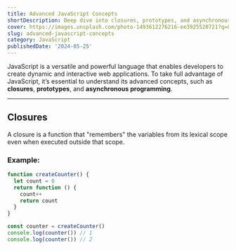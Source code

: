 ```yaml
---
title: Advanced JavaScript Concepts
shortDescription: Deep dive into closures, prototypes, and asynchronous programming in JavaScript.
cover: https://images.unsplash.com/photo-1493612276216-ee3925520721?q=80&w=1964&auto=format&fit=crop&ixlib=rb-4.0.3&ixid=M3wxMjA3fDB8MHxwaG90by1wYWdlfHx8fGVufDB8fHx8fA%3D%3D
slug: advanced-javascript-concepts
category: JavaScript
publishedDate: '2024-05-25'
---
```


JavaScript is a versatile and powerful language that enables developers to create dynamic and interactive web applications. To take full advantage of JavaScript, it’s essential to understand its advanced concepts, such as **closures**, **prototypes**, and **asynchronous programming**.

---

## Closures

A closure is a function that "remembers" the variables from its lexical scope even when executed outside that scope.

### Example:

```javascript
function createCounter() {
  let count = 0
  return function () {
    count++
    return count
  }
}

const counter = createCounter()
console.log(counter()) // 1
console.log(counter()) // 2
```
